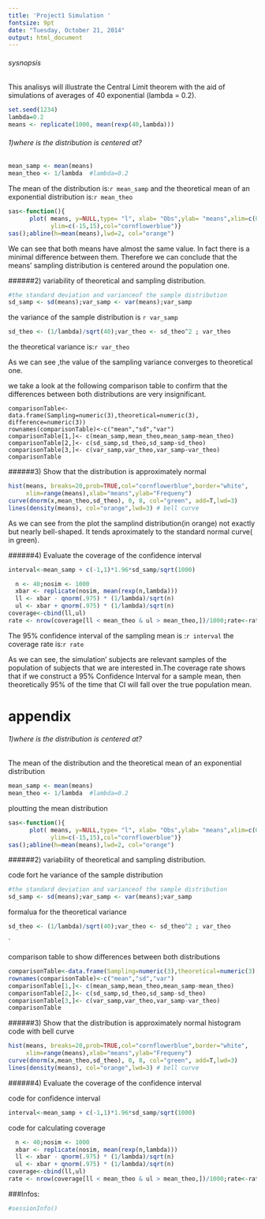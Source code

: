 ```yaml
---
title: 'Project1 Simulation '
fontsize: 9pt
date: "Tuesday, October 21, 2014"
output: html_document
---
```



###### sysnopsis
 This analisys will illustrate the  Central Limit theorem  with the aid of simulations of averages of 40 exponential (lambda = 0.2). 
```r
set.seed(1234)
lambda=0.2
means <- replicate(1000, mean(rexp(40,lambda)))
```


###### 1)where is the distribution is centered at?

```r
mean_samp <- mean(means)
mean_theo <- 1/lambda  #lambda=0.2

```

The mean of the distribution is:`r mean_samp` and the theoretical mean of an exponential distribution is:`r mean_theo `


```r
sas<-function(){
      plot( means, y=NULL,type= "l", xlab= "Obs",ylab= "means",xlim=c(0, 1000), 
            ylim=c(-15,15),col="cornflowerblue")}
sas();abline(h=mean(means),lwd=2, col="orange")
```
 We can see that both means have almost the same value. In fact there is a minimal difference between them. Therefore we can conclude that the means' sampling distribution is centered around the population one.



######2) variability of theoretical and sampling distribution.


```r
#the standard deviation and varianceof the sample distribution 
sd_samp <- sd(means);var_samp <- var(means);var_samp

```

the variance of the sample distribution is `r var_samp`

```r
sd_theo <- (1/lambda)/sqrt(40);var_theo <- sd_theo^2 ; var_theo
```
the theoretical  variance is:`r var_theo`

As we can see ,the value of the  sampling variance converges to  theoretical one.

we take a look at the following comparison table to confirm that the differences  between both distributions are very insignificant.

```{recho=FALSE,echo=FALSE}
comparisonTable<-data.frame(Sampling=numeric(3),theoretical=numeric(3), difference=numeric(3))
rownames(comparisonTable)<-c("mean","sd","var")
comparisonTable[1,]<- c(mean_samp,mean_theo,mean_samp-mean_theo)
comparisonTable[2,]<- c(sd_samp,sd_theo,sd_samp-sd_theo)
comparisonTable[3,]<- c(var_samp,var_theo,var_samp-var_theo) 
comparisonTable
```



######3) Show that the distribution is approximately normal
```r
hist(means, breaks=20,prob=TRUE,col="cornflowerblue",border="white",
     xlim=range(means),xlab="means",ylab="Frequeny")
curve(dnorm(x,mean_theo,sd_theo), 0, 8, col="green", add=T,lwd=3)
lines(density(means), col="orange",lwd=3) # bell curve

```

 As we can see from the plot the samplind distribution(in orange)  not exactly but nearly bell-shaped. It tends aproximately to the  standard normal curve( in green).


######4) Evaluate the coverage of the confidence interval


```r
interval<-mean_samp + c(-1,1)*1.96*sd_samp/sqrt(1000)

```


```r
  n <- 40;nosim <- 1000
  xbar <- replicate(nosim, mean(rexp(n,lambda)))
  ll <- xbar - qnorm(.975) * (1/lambda)/sqrt(n)
  ul <- xbar + qnorm(.975) * (1/lambda)/sqrt(n)
coverage<-cbind(ll,ul)
rate <- nrow(coverage[ll < mean_theo & ul > mean_theo,])/1000;rate<-rate*100
```

The 95% confidence interval of the sampling mean is :`r interval` the coverage rate is:`r rate`


As we can see, the simulation' subjects are relevant samples of the population of subjects that we are interested in.The coverage rate shows that if we construct a 95% Confidence Interval for a sample mean, then theoretically 95% of the time that CI will fall over the true population mean. 





# appendix


###### 1)where is the distribution is centered at?

The mean of the distribution  and the theoretical mean of an exponential distribution 

```r
mean_samp <- mean(means)
mean_theo <- 1/lambda  #lambda=0.2

```




ploutting the mean distribution
```r
sas<-function(){
      plot( means, y=NULL,type= "l", xlab= "Obs",ylab= "means",xlim=c(0, 1000), 
            ylim=c(-15,15),col="cornflowerblue")}
sas();abline(h=mean(means),lwd=2, col="orange")
```


######2) variability of theoretical and sampling distribution.

code fort he variance of the sample distribution 
```r
#the standard deviation and varianceof the sample distribution 
sd_samp <- sd(means);var_samp <- var(means);var_samp

```


 formalua for the theoretical  variance 
```r
sd_theo <- (1/lambda)/sqrt(40);var_theo <- sd_theo^2 ; var_theo
```
`


 comparison table to show differences  between both distributions 

```r
comparisonTable<-data.frame(Sampling=numeric(3),theoretical=numeric(3), difference=numeric(3))
rownames(comparisonTable)<-c("mean","sd","var")
comparisonTable[1,]<- c(mean_samp,mean_theo,mean_samp-mean_theo)
comparisonTable[2,]<- c(sd_samp,sd_theo,sd_samp-sd_theo)
comparisonTable[3,]<- c(var_samp,var_theo,var_samp-var_theo) 
comparisonTable
```



######3) Show that the distribution is approximately normal
histogram code with bell curve

```r
hist(means, breaks=20,prob=TRUE,col="cornflowerblue",border="white",
     xlim=range(means),xlab="means",ylab="Frequeny")
curve(dnorm(x,mean_theo,sd_theo), 0, 8, col="green", add=T,lwd=3)
lines(density(means), col="orange",lwd=3) # bell curve

```


######4) Evaluate the coverage of the confidence interval

code for confidence interval
```r
interval<-mean_samp + c(-1,1)*1.96*sd_samp/sqrt(1000)

```

code for calculating coverage
```r
  n <- 40;nosim <- 1000
  xbar <- replicate(nosim, mean(rexp(n,lambda)))
  ll <- xbar - qnorm(.975) * (1/lambda)/sqrt(n)
  ul <- xbar + qnorm(.975) * (1/lambda)/sqrt(n)
coverage<-cbind(ll,ul)
rate <- nrow(coverage[ll < mean_theo & ul > mean_theo,])/1000;rate<-rate*100
```

###Infos:
```r
#sessionInfo()
```

